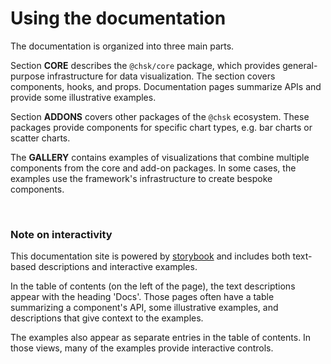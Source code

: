 
<Meta title="Using the documentation" />

# Using the documentation

The documentation is organized into three main parts.

Section **CORE** describes the `@chsk/core` package, which provides general-purpose infrastructure for data visualization. The section covers components, hooks, and props. Documentation pages summarize APIs and provide some illustrative examples.

Section **ADDONS** covers other packages of the `@chsk` ecosystem. These packages provide components for specific chart types, e.g. bar charts or scatter charts.

The **GALLERY** contains examples of visualizations that combine multiple components from the core and add-on packages. In some cases, the examples use the framework's infrastructure to create bespoke components.

&nbsp;

### Note on interactivity

This documentation site is powered by [storybook](https://storybook.js.org/) and includes both text-based descriptions and interactive examples.

In the table of contents (on the left of the page), the text descriptions appear with the heading 'Docs'. Those pages often have a table summarizing a component's API, some illustrative examples, and descriptions that give context to the examples.

The examples also appear as separate entries in the table of contents. In those views, many of the examples provide interactive controls.
